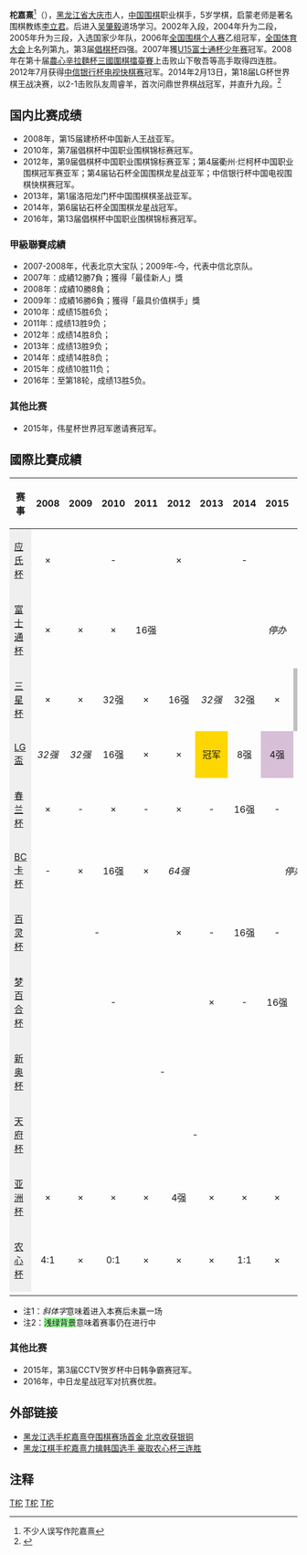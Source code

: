 {{Infobox Go player
| image = 
| 全名 = 柁嘉熹
| 英文名 = Tuo Jiaxi
| 綽號 = 柁老
| 生於 = 1991年1月15日
| 出生地 = [[黑龙江|黑龙江]][[大庆|大庆]]
| 國籍 = {{PRC}}
| 師從 = [[李立君|李立君]]、[[吴肇毅|吴肇毅]]
| 學生 = 无
| 職業生涯 = 2002年至今
| 段位 = 九段
| 所屬 = [[中国棋院|中国棋院]]
}}
'''柁嘉熹'''<ref>不少人误写作陀嘉熹</ref>（{{bd|1991年|1月15日|||catIdx=T}}），[[黑龙江省|黑龙江省]][[大庆市|大庆市]]人，[[中国|中国]][[围棋|围棋]]职业棋手，5岁学棋，启蒙老师是著名围棋教练[[李立君|李立君]]。后进入[[吴肇毅|吴肇毅]]道场学习。2002年入段，2004年升为二段，2005年升为三段，入选国家少年队，2006年[[全国围棋个人赛|全国围棋个人赛]]乙组冠军，[[第三屆全國體育大會|全国体育大会]]上名列第九，第3届[[倡棋杯|倡棋杯]]四强。2007年獲[[U15富士通杯少年赛|U15富士通杯少年赛]]冠军。2008年在第十届[[農心辛拉麵杯三國圍棋擂臺賽|農心辛拉麵杯三國圍棋擂臺賽]]上击败山下敬吾等高手取得四连胜。2012年7月获得[[CCTV杯电视快棋赛|中信银行杯电视快棋赛]]冠军。2014年2月13日，第18届LG杯世界棋王战决赛，以2-1击败队友周睿羊，首次问鼎世界棋战冠军，并直升九段。<ref>{{Cite web |url=http://sports.sina.com.cn/go/2014-02-13/15037018715.shtml |title=柁嘉熹夺冠路双杀二李 第7位90后世界冠军实至名归 |access-date=2014-02-14 |archive-date=2016-03-04 |archive-url=https://web.archive.org/web/20160304115918/http://sports.sina.com.cn/go/2014-02-13/15037018715.shtml |dead-url=no }}</ref>

== 国内比赛成绩 ==
* 2008年，第15届建桥杯中国新人王战亚军。
* 2010年，第7届倡棋杯中国职业围棋锦标赛冠军。
* 2012年，第9届倡棋杯中国职业围棋锦标赛亚军；第4届衢州·烂柯杯中国职业围棋冠军赛亚军；第4届钻石杯全国围棋龙星战亚军；中信银行杯中国电视围棋快棋赛冠军。
* 2013年，第1届洛阳龙门杯中国围棋棋圣战亚军。
* 2014年，第6届钻石杯全国围棋龙星战冠军。
* 2016年，第13届倡棋杯中国职业围棋锦标赛冠军。

=== 甲級聯賽成績 ===
* 2007-2008年，代表北京大宝队；2009年-今，代表中信北京队。
* 2007年：成績12勝7負；獲得「最佳新人」獎
* 2008年：成績10勝8負；
* 2009年：成績16勝6負；獲得「最具价值棋手」獎
* 2010年：成绩15胜6负；
* 2011年：成绩13胜9负；
* 2012年：成绩14胜8负；
* 2013年：成绩13胜9负；
* 2014年：成绩14胜8负；
* 2015年：成绩10胜11负；
* 2016年：至第18轮，成绩13胜5负。

=== 其他比赛 ===
* 2015年，伟星杯世界冠军邀请赛冠军。

== 國際比賽成績 ==
{| class="wikitable"
|- style="background:#efefef;"
! 赛事 !! 2008 !! 2009 !! 2010 !! 2011 !! 2012 !! 2013 !! 2014 !! 2015 !! 2016 !! 2017 !! 2018
|-
| style="background:#efefef;"|[[应氏杯|应氏杯]]
| style="text-align:center;" |×
| colspan="3" style="text-align:center;" |-
| style="text-align:center; " |×
| colspan="3" style="text-align:center;" |-
| style="text-align:center;" |''30强''
| colspan="2" style="text-align:center;" |-
|-
| style="background:#efefef;"|[[富士通杯|富士通杯]]
| style="text-align:center;" |×
| style="text-align:center;" |×
| style="text-align:center;" |×
| style="text-align:center;" |16强
| colspan="7" style="text-align:center;" |''停办''
|-
| style="background:#efefef;"|[[三星杯|三星杯]]
| style="text-align:center;" |×
| style="text-align:center;" |×
| style="text-align:center;" |32强
| style="text-align:center;" |×
| style="text-align:center;" |16强
| style="text-align:center;" |''32强''
| style="text-align:center;" |32强
| style="text-align:center;" |×
| style="text-align:center; background:silver;" |亚军
| style="text-align:center;" |8强
| style="text-align:center;" |×
|-
| style="background:#efefef;"|[[LG盃|LG盃]]
| style="text-align:center;" |''32强''
| style="text-align:center;" |''32强''
| style="text-align:center;" |16强
| style="text-align:center;" |×
| style="text-align:center;" |×
| style="text-align:center; background:gold;" |冠军
| style="text-align:center;" |8强
| style="text-align:center; background:thistle;" |4强
| style="text-align:center;" |16强
| style="text-align:center;" |×
| style="text-align:center;" |×
|-
| style="background:#efefef;"|[[春兰杯|春兰杯]]
| style="text-align:center;" |×
| style="text-align:center;" |-
| style="text-align:center;" |×
| style="text-align:center;" |-
| style="text-align:center;" |×
| style="text-align:center;" |-
| style="text-align:center;" |16强
| style="text-align:center;" |-
| style="text-align:center;" |8强
| style="text-align:center;" |-
| style="text-align:center;" |×
|-
| style="background:#efefef;"|[[BC卡杯|BC卡杯]]
| style="text-align:center;" |-
| style="text-align:center;" |×
| style="text-align:center;" |16强
| style="text-align:center;" |×
| style="text-align:center;" |''64强''
| colspan="6" style="text-align:center;" |''停办''
|-
| style="background:#efefef;"|[[百灵爱透杯世界围棋公开赛|百灵杯]]
| colspan="4" style="text-align:center;" |-
| style="text-align:center;" |×
| style="text-align:center;" |-
| style="text-align:center;" |16强
| style="text-align:center;" |-
| style="text-align:center;" |×
| style="text-align:center;" |-
| style="text-align:center;" |×
|-
| style="background:#efefef;"|[[梦百合杯|梦百合杯]]
| colspan="5" style="text-align:center;" |-
| style="text-align:center;" |×
| style="text-align:center;" |-
| style="text-align:center;" |16强
| style="text-align:center;" |-
| style="text-align:center;" |''64强''
| style="text-align:center;" |-
|-
| style="background:#efefef;"|[[新奥杯|新奥杯]]
| colspan="8" style="text-align:center;" |-
| style="text-align:center;" |×
| colspan="2" style="text-align:center;" |-
|-
| style="background:#efefef;"|[[天府杯|天府杯]]
| colspan="10" style="text-align:center;" |-
| style="text-align:center;" |×
|-
| style="background:#efefef;"|[[亚洲杯|亚洲杯]]
| style="text-align:center;" |×
| style="text-align:center;" |×
| style="text-align:center;" |×
| style="text-align:center;" |×
| style="text-align:center;" |4强
| style="text-align:center;" |×
| style="text-align:center;" |×
| style="text-align:center;" |×
| style="text-align:center;" |×
| style="text-align:center;" |×
| style="text-align:center;" |×
|-
| style="background:#efefef;"|[[农心杯|农心杯]]
| style="text-align:center;" |4:1
| style="text-align:center;" |×
| style="text-align:center;" |0:1
| style="text-align:center;" |×
| style="text-align:center;" |×
| style="text-align:center;" |×
| style="text-align:center;" |1:1
| style="text-align:center;" |×
| style="text-align:center;" |0:0
| style="text-align:center;" |×
| style="text-align:center;" |×
|-
|}
*注1：''斜体字''意味着进入本赛后未赢一场
*注2：<span style="background:#98fb98;">浅绿背景</span>意味着赛事仍在进行中

===其他比赛===
* 2015年，第3届CCTV贺岁杯中日韩争霸赛冠军。
* 2016年，中日龙星战冠军对抗赛优胜。

== 外部链接 ==
*[http://www.hljweiqi.com/article-127-1.html 黑龙江选手柁嘉熹夺围棋赛场首金 北京收获银铜] {{Wayback|url=http://www.hljweiqi.com/article-127-1.html |date=20140222133110 }}
*[http://heilongjiang.northeast.cn/system/2008/10/23/051562556.shtml 黑龙江棋手柁嘉熹力擒韩国选手 豪取农心杯三连胜]{{dead link|date=2018年3月 |bot=InternetArchiveBot |fix-attempted=yes }}

{{世界围棋比赛现任冠军}}

[[Category:大庆人|T柁]]
[[Category:中国围棋棋手|T柁]]
[[Category:中国棋院围棋棋手|T柁]]

==注释==
<references/>